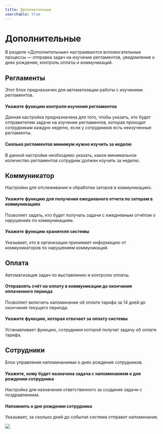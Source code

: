 ```yaml
---
title: Дополнительные
searchable: true
---
```


# Дополнительные

В разделе «Дополнительные» настраиваются вспомогательные процессы — отправка задач на изучение регламентов, уведомления о днях рождения, контроль оплаты и коммуникаций.

## Регламенты

Этот блок предназначен для автоматизации работы с изучением регламентов.

#### Укажите функцию контроля изучения регламентов

Данная настройка предназначена для того, чтобы указать, кто будет отправителем задачи на изучение регламентов, которая приходит сотрудникам каждую неделю, если у сотрудников есть неизученные регламенты.

#### Сколько регламентов минимум нужно изучить за неделю

В данной настройке необходимо указать, какое минимальное количество регламентов сотрудник должен изучить за неделю.

## Коммуникатор

Настройки для отслеживания и обработки заторов в коммуникациях.

#### Укажите функцию для получения ежедневного отчета по заторам в коммуникациях

Позволяет задать, кто будет получать задачи с ежедневным отчётом о нарушениях по коммуникациям.

#### Укажите функцию хранителя системы

Указывает, кто в организации принимает информацию от коммуникаторов по нарушениям коммуникаций.

## Оплата

Автоматизация задач по выставлению и контролю оплаты.

#### Отправлять счёт на оплату в коммуникации до окончания оплаченного периода

Позволяет включить напоминание об оплате тарифа за 14 дней до окончания текущего периода.

#### Укажите функцию, которая отвечает за оплату системы

Устанавливает функцию, сотрудники которой получат задачу об оплате тарифа.

## Сотрудники

Блок управления напоминаниями о днях рождения сотрудников.

#### Укажите, кому будет назначена задача с напоминанием о дне рождении сотрудника

Настройка для назначения ответственного за создание задачи с поздравлением.

#### Напомнить о дне рождении сотрудника

Указывает, за сколько дней до события система отправит напоминание.

![](/from-carrot-images/settings_additional.png)